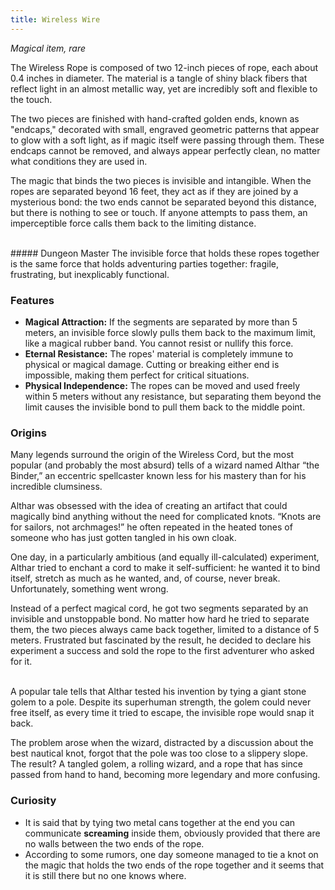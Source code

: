 ```yaml
---
title: Wireless Wire
---
```



*Magical item, rare*

The Wireless Rope is composed of two 12-inch pieces of rope, each about 0.4 inches in diameter. The material is a tangle of shiny black fibers that reflect light in an almost metallic way, yet are incredibly soft and flexible to the touch.

The two pieces are finished with hand-crafted golden ends, known as "endcaps," decorated with small, engraved geometric patterns that appear to glow with a soft light, as if magic itself were passing through them. These endcaps cannot be removed, and always appear perfectly clean, no matter what conditions they are used in.

The magic that binds the two pieces is invisible and intangible. When the ropes are separated beyond 16 feet, they act as if they are joined by a mysterious bond: the two ends cannot be separated beyond this distance, but there is nothing to see or touch. If anyone attempts to pass them, an imperceptible force calls them back to the limiting distance.

<br/>
<DescriptiveBox>
##### Dungeon Master
The invisible force that holds these ropes together is the same force that holds adventuring parties together: fragile, frustrating, but inexplicably functional.
</DescriptiveBox>

### Features
- **Magical Attraction:** If the segments are separated by more than 5 meters, an invisible force slowly pulls them back to the maximum limit, like a magical rubber band. You cannot resist or nullify this force.
- **Eternal Resistance:** The ropes' material is completely immune to physical or magical damage. Cutting or breaking either end is impossible, making them perfect for critical situations.
- **Physical Independence:** The ropes can be moved and used freely within 5 meters without any resistance, but separating them beyond the limit causes the invisible bond to pull them back to the middle point.

### Origins
Many legends surround the origin of the Wireless Cord, but the most popular (and probably the most absurd) tells of a wizard named Althar “the Binder,” an eccentric spellcaster known less for his mastery than for his incredible clumsiness.

Althar was obsessed with the idea of ​​creating an artifact that could magically bind anything without the need for complicated knots. “Knots are for sailors, not archmages!” he often repeated in the heated tones of someone who has just gotten tangled in his own cloak.

One day, in a particularly ambitious (and equally ill-calculated) experiment, Althar tried to enchant a cord to make it self-sufficient: he wanted it to bind itself, stretch as much as he wanted, and, of course, never break. Unfortunately, something went wrong.

Instead of a perfect magical cord, he got two segments separated by an invisible and unstoppable bond. No matter how hard he tried to separate them, the two pieces always came back together, limited to a distance of 5 meters. Frustrated but fascinated by the result, he decided to declare his experiment a success and sold the rope to the first adventurer who asked for it.

<br/>
<NoteBox>
A popular tale tells that Althar tested his invention by tying a giant stone golem to a pole. Despite its superhuman strength, the golem could never free itself, as every time it tried to escape, the invisible rope would snap it back.

The problem arose when the wizard, distracted by a discussion about the best nautical knot, forgot that the pole was too close to a slippery slope. The result? A tangled golem, a rolling wizard, and a rope that has since passed from hand to hand, becoming more legendary and more confusing.
</NoteBox>

### Curiosity
- It is said that by tying two metal cans together at the end you can communicate **screaming** inside them, obviously provided that there are no walls between the two ends of the rope.
- According to some rumors, one day someone managed to tie a knot on the magic that holds the two ends of the rope together and it seems that it is still there but no one knows where.